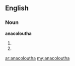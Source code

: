 ==English==

===Noun===
'''anacoloutha'''

# {{plural of|anacolouthon}}
# {{alternative spelling of|anacolutha}}

[[ar:anacoloutha]]
[[my:anacoloutha]]